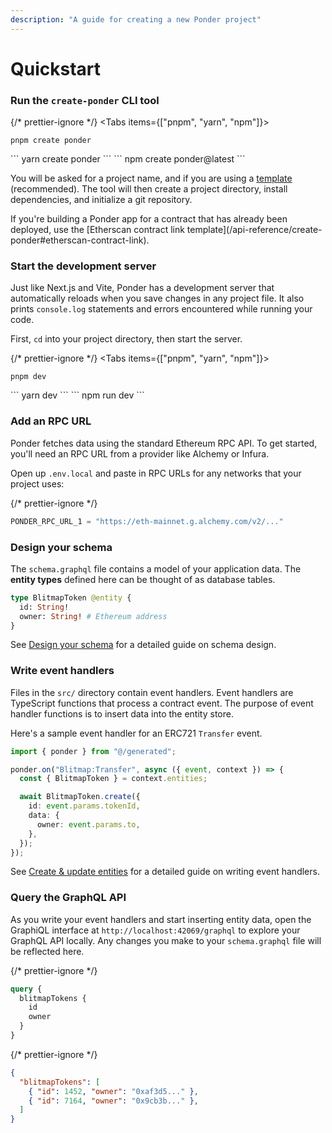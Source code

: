 ```yaml
---
description: "A guide for creating a new Ponder project"
---
```



# Quickstart

<Steps>

### Run the `create-ponder` CLI tool

{/* prettier-ignore */}
<Tabs items={["pnpm", "yarn", "npm"]}>
  <Tab>
```
pnpm create ponder
```
</Tab>
  <Tab>
```
yarn create ponder
```
</Tab>
  <Tab>
```
npm create ponder@latest
```
</Tab>
</Tabs>

You will be asked for a project name, and if you are using a [template](/api-reference/create-ponder#templates) (recommended). The tool will then create a project directory, install dependencies, and initialize a git repository.

<Callout>
  If you're building a Ponder app for a contract that has already been deployed,
  use the [Etherscan contract link
  template](/api-reference/create-ponder#etherscan-contract-link).
</Callout>

### Start the development server

Just like Next.js and Vite, Ponder has a development server that automatically reloads when you save changes in any project file. It also prints `console.log` statements and errors encountered while running your code.

First, `cd` into your project directory, then start the server.

{/* prettier-ignore */}
<Tabs items={["pnpm", "yarn", "npm"]}>
  <Tab>
```
pnpm dev
```
</Tab>
  <Tab>
```
yarn dev
```
</Tab>
  <Tab>
```
npm run dev
```
</Tab>
</Tabs>

### Add an RPC URL

Ponder fetches data using the standard Ethereum RPC API. To get started, you'll need an RPC URL from a provider like Alchemy or Infura.

Open up `.env.local` and paste in RPC URLs for any networks that your project uses:

{/* prettier-ignore */}
```js filename=".env.local"
PONDER_RPC_URL_1 = "https://eth-mainnet.g.alchemy.com/v2/..."
```

### Design your schema

The `schema.graphql` file contains a model of your application data. The **entity types** defined here can be thought of as database tables.

```graphql filename="schema.graphql"
type BlitmapToken @entity {
  id: String!
  owner: String! # Ethereum address
}
```

See [Design your schema](/guides/design-your-schema) for a detailed guide on schema design.

### Write event handlers

Files in the `src/` directory contain event handlers. Event handlers are TypeScript functions that process a contract event. The purpose of event handler functions is to insert data into the entity store.

Here's a sample event handler for an ERC721 `Transfer` event.

```ts filename="src/index.ts"
import { ponder } from "@/generated";

ponder.on("Blitmap:Transfer", async ({ event, context }) => {
  const { BlitmapToken } = context.entities;

  await BlitmapToken.create({
    id: event.params.tokenId,
    data: {
      owner: event.params.to,
    },
  });
});
```

See [Create & update entities](/guides/create-update-entities) for a detailed guide on writing event handlers.

### Query the GraphQL API

As you write your event handlers and start inserting entity data, open the GraphiQL interface at `http://localhost:42069/graphql` to explore your GraphQL API locally. Any changes you make to your `schema.graphql` file will be reflected here.

<div className="code-columns">

{/* prettier-ignore */}
```graphql filename="Query"
query {
  blitmapTokens {
    id
    owner
  }
}
```

{/* prettier-ignore */}
```json filename="Result"
{
  "blitmapTokens": [
    { "id": 1452, "owner": "0xaf3d5..." },
    { "id": 7164, "owner": "0x9cb3b..." },
  ]
}
```

</div>

</Steps>

